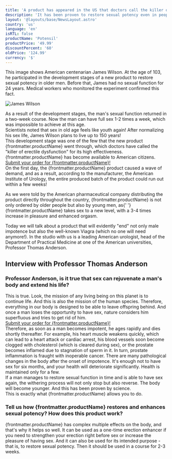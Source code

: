 ```yaml
---
title: 'A product has appeared in the US that doctors call the killer of erectile dysfunction'
description: 'It has been proven to restore sexual potency even in people over 100 years old!'
layout: '@layouts/base/NewsLayout.astro'
country: 'us'
language: 'en'
isRTL: false
productName: 'Potensil'
productPrice: '49.99'
discountPercent: '60'
oldPrice: '124.99'
currency: '$'
---
```


<div className="article-intro">
  This image shows American centenarian James Wilson. At the age of 103, he participated in the
  development stages of a new product to restore sexual potency in older men. Before that, James had
  no sexual function for 24 years. Medical workers who monitored the experiment confirmed this fact.
</div>

![James Wilson](/sample/pic.webp)

<div className="article-text">
  As a result of the development stages, the man's sexual function returned in a two-week course.
  Now the man can have full sex 1-2 times a week, which was impossible to achieve at this age.
</div>

<div className="article-highlight">
  Scientists noted that sex in old age feels like youth again! After normalizing his sex life, James
  Wilson plans to live up to 150 years!
</div>

<div className="article-text">
  This development stage was one of the few that the new product {frontmatter.productName} went
  through, which doctors have called the "killer of erectile dysfunction" for its high
  effectiveness. {frontmatter.productName} has become available to American citizens.
</div>

<a href="#order-form" className="cta-button pulse-animation">
  Submit your order for {frontmatter.productName}!
</a>

<div className="article-text">
  On the first day, the {frontmatter.productName} product caused a wave of demand, and as a result,
  according to the manufacturer, the American Institute of Urology, the entire produced batch of the
  product could run out within a few weeks!
</div>

<div className="product-highlight">
  <p>
    As we were told by the American pharmaceutical company distributing the product directly
    throughout the country, <span className="product-name">{frontmatter.productName}</span> is not
    only ordered by older people but also by young men, as{' '}
    <span className="product-name">{frontmatter.productName}</span> takes sex to a new level, with a
    3-4 times increase in pleasure and enhanced orgasm.
  </p>
</div>

<div className="article-text">
  Today we will talk about a product that will evidently "end" not only male impotence but also the
  well-known Viagra (which no one will need anymore!). In the studio with us is a leading American
  urologist, head of the Department of Practical Medicine at one of the American universities,
  Professor Thomas Anderson.
</div>

## Interview with Professor Thomas Anderson

### Professor Anderson, is it true that sex can rejuvenate a man's body and extend his life?

<div className="interview-response">
  This is true. Look, the mission of any living being on this planet is to continue life. And this
  is also the mission of the human species. Therefore, everything in our body is designed to be able
  to leave offspring behind. And once a man loses the opportunity to have sex, nature considers him
  superfluous and tries to get rid of him.
</div>

<a href="#order-form" className="cta-button pulse-animation">
  Submit your order for {frontmatter.productName}!
</a>

<div className="interview-response">
  Therefore, as soon as a man becomes impotent, he ages rapidly and dies shortly thereafter. For
  example, his heart muscle weakens quickly, which can lead to a heart attack or cardiac arrest, his
  blood vessels soon become clogged with cholesterol (which is cleared during sex), or the prostate
  becomes inflamed due to stagnation of sperm in it. In turn, prostate inflammation is fraught with
  inoperable cancer. There are many pathological changes in the body after the onset of impotence.
  It's enough not to have sex for six months, and your health will deteriorate significantly. Health
  is maintained only for a few.
</div>

<div className="interview-response">
  If a man manages to restore sexual function in time and is able to have sex again, the withering
  process will not only stop but also reverse. The body will become younger. And this has been
  proven by science.
</div>

<div className="interview-highlight">
  This is exactly what {frontmatter.productName} allows you to do.
</div>

### Tell us how {frontmatter.productName} restores and enhances sexual potency? How does this product work?

<div className="interview-response">
  {frontmatter.productName} has complex multiple effects on the body, and that's why it helps so
  well. It can be used as a one-time erection enhancer if you need to strengthen your erection right
  before sex or increase the pleasure of having sex. And it can also be used for its intended
  purpose - that is, to restore sexual potency. Then it should be used in a course for 2-3 weeks.
</div>

